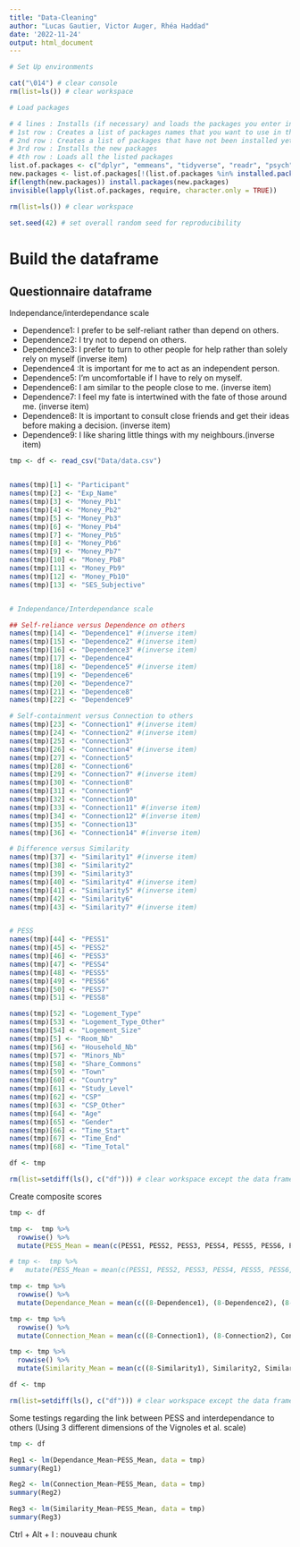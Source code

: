 ```yaml
---
title: "Data-Cleaning"
author: "Lucas Gautier, Victor Auger, Rhéa Haddad"
date: '2022-11-24'
output: html_document
---
```



```r

# Set Up environments

cat("\014") # clear console
rm(list=ls()) # clear workspace

# Load packages

# 4 lines : Installs (if necessary) and loads the packages you enter in the 1st row
# 1st row : Creates a list of packages names that you want to use in the script (there is virtually no limit in how much package you can put here)
# 2nd row : Creates a list of packages that have not been installed yet (new packages)
# 3rd row : Installs the new packages
# 4th row : Loads all the listed packages
list.of.packages <- c("dplyr", "emmeans", "tidyverse", "readr", "psych", "lmerTest")
new.packages <- list.of.packages[!(list.of.packages %in% installed.packages()[,"Package"])]
if(length(new.packages)) install.packages(new.packages)
invisible(lapply(list.of.packages, require, character.only = TRUE))

rm(list=ls()) # clear workspace

set.seed(42) # set overall random seed for reproducibility
```

# Build the dataframe

## Questionnaire dataframe

Independance/interdependance scale

- Dependence1: I prefer to be self-reliant rather than depend on others.
- Dependence2: I try not to depend on others. 
- Dependence3: I prefer to turn to other people for help rather than solely rely on myself (inverse item)
- Dependence4 :It is important for me to act as an independent person. 
- Dependence5: I’m uncomfortable if I have to rely on myself. 
- Dependence6: I am similar to the people close to me. (inverse item)
- Dependence7: I feel my fate is intertwined with the fate of those around me. (inverse item)
- Dependence8: It is important to consult close friends and get their ideas before making a decision. (inverse item)
- Dependence9: I like sharing little things with my neighbours.(inverse item)


```r
tmp <- df <- read_csv("Data/data.csv")


names(tmp)[1] <- "Participant"
names(tmp)[2] <- "Exp_Name"
names(tmp)[3] <- "Money_Pb1"
names(tmp)[4] <- "Money_Pb2"
names(tmp)[5] <- "Money_Pb3"
names(tmp)[6] <- "Money_Pb4"
names(tmp)[7] <- "Money_Pb5"
names(tmp)[8] <- "Money_Pb6"
names(tmp)[9] <- "Money_Pb7"
names(tmp)[10] <- "Money_Pb8"
names(tmp)[11] <- "Money_Pb9"
names(tmp)[12] <- "Money_Pb10"
names(tmp)[13] <- "SES_Subjective"


# Independance/Interdependance scale

## Self-reliance versus Dependence on others
names(tmp)[14] <- "Dependence1" #(inverse item)
names(tmp)[15] <- "Dependence2" #(inverse item)
names(tmp)[16] <- "Dependence3" #(inverse item)
names(tmp)[17] <- "Dependence4" 
names(tmp)[18] <- "Dependence5" #(inverse item)
names(tmp)[19] <- "Dependence6" 
names(tmp)[20] <- "Dependence7" 
names(tmp)[21] <- "Dependence8" 
names(tmp)[22] <- "Dependence9" 

# Self-containment versus Connection to others
names(tmp)[23] <- "Connection1" #(inverse item)
names(tmp)[24] <- "Connection2" #(inverse item)
names(tmp)[25] <- "Connection3"
names(tmp)[26] <- "Connection4" #(inverse item)
names(tmp)[27] <- "Connection5"
names(tmp)[28] <- "Connection6" 
names(tmp)[29] <- "Connection7" #(inverse item)
names(tmp)[30] <- "Connection8" 
names(tmp)[31] <- "Connection9" 
names(tmp)[32] <- "Connection10"
names(tmp)[33] <- "Connection11" #(inverse item)
names(tmp)[34] <- "Connection12" #(inverse item)
names(tmp)[35] <- "Connection13"
names(tmp)[36] <- "Connection14" #(inverse item)

# Difference versus Similarity
names(tmp)[37] <- "Similarity1" #(inverse item)
names(tmp)[38] <- "Similarity2" 
names(tmp)[39] <- "Similarity3"
names(tmp)[40] <- "Similarity4" #(inverse item)
names(tmp)[41] <- "Similarity5" #(inverse item)
names(tmp)[42] <- "Similarity6" 
names(tmp)[43] <- "Similarity7" #(inverse item)


# PESS
names(tmp)[44] <- "PESS1"
names(tmp)[45] <- "PESS2" 
names(tmp)[46] <- "PESS3" 
names(tmp)[47] <- "PESS4" 
names(tmp)[48] <- "PESS5" 
names(tmp)[49] <- "PESS6" 
names(tmp)[50] <- "PESS7" 
names(tmp)[51] <- "PESS8" 

names(tmp)[52] <- "Logement_Type"
names(tmp)[53] <- "Logement_Type_Other" 
names(tmp)[54] <- "Logement_Size" 
names(tmp)[5] <- "Room_Nb" 
names(tmp)[56] <- "Household_Nb" 
names(tmp)[57] <- "Minors_Nb" 
names(tmp)[58] <- "Share_Commons" 
names(tmp)[59] <- "Town" 
names(tmp)[60] <- "Country" 
names(tmp)[61] <- "Study_Level" 
names(tmp)[62] <- "CSP" 
names(tmp)[63] <- "CSP_Other" 
names(tmp)[64] <- "Age" 
names(tmp)[65] <- "Gender" 
names(tmp)[66] <- "Time_Start" 
names(tmp)[67] <- "Time_End" 
names(tmp)[68] <- "Time_Total" 

df <- tmp

rm(list=setdiff(ls(), c("df"))) # clear workspace except the data frame

```

Create composite scores

```r
tmp <- df

tmp <-  tmp %>% 
  rowwise() %>%
  mutate(PESS_Mean = mean(c(PESS1, PESS2, PESS3, PESS4, PESS5, PESS6, PESS7, PESS8)))

# tmp <-  tmp %>% 
#   mutate(PESS_Mean = mean(c(PESS1, PESS2, PESS3, PESS4, PESS5, PESS6, PESS7, PESS8)))

tmp <- tmp %>% 
  rowwise() %>%
  mutate(Dependance_Mean = mean(c((8-Dependence1), (8-Dependence2), (8-Dependence3), Dependence4, (8-Dependence5), Dependence6, Dependence7, Dependence8, Dependence9)))

tmp <- tmp %>% 
  rowwise() %>%
  mutate(Connection_Mean = mean(c((8-Connection1), (8-Connection2), Connection3, (8-Connection4), Connection5, Connection6, (8-Connection7), Connection8, Connection9, Connection10, (8-Connection11), (8-Connection12), Connection13, (8-Connection14))))

tmp <- tmp %>% 
  rowwise() %>%
  mutate(Similarity_Mean = mean(c((8-Similarity1), Similarity2, Similarity3, (8-Similarity4), (8-Similarity5), Similarity6, (8-Similarity7))))

df <- tmp

rm(list=setdiff(ls(), c("df"))) # clear workspace except the data frame

```

Some testings regarding the link between PESS and interdependance to others (Using 3 different dimensions of the Vignoles et al. scale)

```r
tmp <- df

Reg1 <- lm(Dependance_Mean~PESS_Mean, data = tmp)
summary(Reg1)

Reg2 <- lm(Connection_Mean~PESS_Mean, data = tmp)
summary(Reg2)

Reg3 <- lm(Similarity_Mean~PESS_Mean, data = tmp)
summary(Reg3)
```

Ctrl + Alt + I : nouveau chunk
